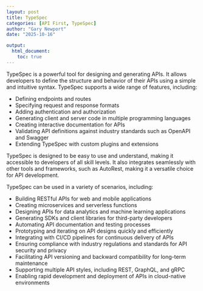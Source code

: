 ```yaml
---
layout: post
title: TypeSpec
categories: [API First, TypeSpec]
author: "Gary Newport"
date: "2025-10-16"

output:
  html_document:
    toc: true
---
```


TypeSpec is a powerful tool for designing and generating APIs. It allows developers to define the structure and behavior of their APIs using a simple and intuitive syntax. TypeSpec supports a wide range of features, including:  

- Defining endpoints and routes  
- Specifying request and response formats
- Adding authentication and authorization
- Generating client and server code in multiple programming languages
- Creating interactive documentation for APIs
- Validating API definitions against industry standards such as OpenAPI and Swagger
- Extending TypeSpec with custom plugins and extensions
  
TypeSpec is designed to be easy to use and understand, making it accessible to developers of all skill levels. It also integrates seamlessly with other tools and frameworks, such as AutoRest, making it a versatile choice for API development. 

TypeSpec can be used in a variety of scenarios, including:

- Building RESTful APIs for web and mobile applications 
- Creating microservices and serverless functions
- Designing APIs for data analytics and machine learning applications
- Generating SDKs and client libraries for third-party developers
- Automating API documentation and testing processes
- Prototyping and iterating on API designs quickly and efficiently
- Integrating with CI/CD pipelines for continuous delivery of APIs
- Ensuring compliance with industry regulations and standards for API security and privacy
- Facilitating API versioning and backward compatibility for long-term maintenance
- Supporting multiple API styles, including REST, GraphQL, and gRPC
- Enabling rapid development and deployment of APIs in cloud-native environments

